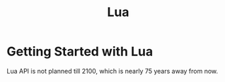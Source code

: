 ﻿---
title: Lua
sidebar_position: 4
---

# Getting Started with Lua

Lua API is not planned till 2100, which is nearly 75 years away from now.